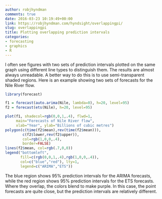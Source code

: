 ```yaml
---
author: robjhyndman
comments: true
date: 2016-03-23 10:19:49+00:00
link: https://robjhyndman.com/hyndsight/overlappingpi/
slug: overlappingpi
title: Plotting overlapping prediction intervals
categories:
- forecasting
- graphics
- R
---
```


I often see figures with two sets of prediction intervals plotted on the same graph using different line types to distinguish them. The results are almost always unreadable. A better way to do this is to use semi-transparent shaded regions. Here is an example showing two sets of forecasts for the Nile River flow.


```r
library(forecast)

f1 = forecast(auto.arima(Nile, lambda=0), h=20, level=95)
f2 = forecast(ets(Nile), h=20, level=95)

plot(f1, shadecol=rgb(0,0,1,.4), flwd=1,
     main="Forecasts of Nile River flow",
     xlab="Year", ylab="Billions of cubic metres")
polygon(c(time(f2$mean),rev(time(f2$mean))),
        c(f2$lower,rev(f2$upper)),
        col=rgb(1,0,0,.4),
        border=FALSE)
lines(f2$mean, col=rgb(.7,0,0))
legend("bottomleft",
       fill=c(rgb(0,0,1,.4),rgb(1,0,0,.4)),
       col=c("blue","red"), lty=1,
       legend=c("ARIMA","ETS"))
```


The blue region shows 95% prediction intervals for the ARIMA forecasts, while the red region shows 95% prediction intervals for the ETS forecasts. Where they overlap, the colors blend to make purple. In this case, the point forecasts are quite close, but the prediction intervals are relatively different.

